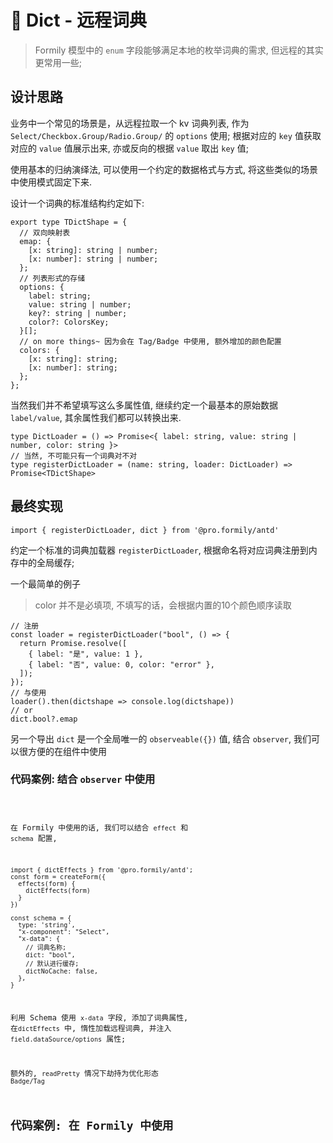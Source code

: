 # 📕 Dict - 远程词典

> Formily 模型中的 `enum` 字段能够满足本地的枚举词典的需求, 但远程的其实更常用一些;


## 设计思路

业务中一个常见的场景是，从远程拉取一个 kv 词典列表, 作为 `Select/Checkbox.Group/Radio.Group/` 的 `options` 使用;
根据对应的 `key` 值获取对应的 `value` 值展示出来, 亦或反向的根据 `value` 取出 `key` 值;

使用基本的归纳演绎法, 可以使用一个约定的数据格式与方式, 将这些类似的场景中使用模式固定下来.

设计一个词典的标准结构约定如下:

```tsx | pure
export type TDictShape = {
  // 双向映射表
  emap: {
    [x: string]: string | number;
    [x: number]: string | number;
  };
  // 列表形式的存储
  options: {
    label: string;
    value: string | number;
    key?: string | number;
    color?: ColorsKey;
  }[];
  // on more things~ 因为会在 Tag/Badge 中使用, 额外增加的颜色配置
  colors: {
    [x: string]: string;
    [x: number]: string;
  };
};
```

当然我们并不希望填写这么多属性值, 继续约定一个最基本的原始数据 `label/value`, 其余属性我们都可以转换出来.

```tsx | pure
type DictLoader = () => Promise<{ label: string, value: string | number, color: string }>
// 当然, 不可能只有一个词典对不对
type registerDictLoader = (name: string, loader: DictLoader) => Promise<TDictShape>
```

## 最终实现

```tsx | pure
import { registerDictLoader, dict } from '@pro.formily/antd'
```

约定一个标准的词典加载器 `registerDictLoader`, 根据命名将对应词典注册到内存中的全局缓存;

一个最简单的例子

> color 并不是必填项,  不填写的话，会根据内置的10个颜色顺序读取

```tsx | pure
// 注册
const loader = registerDictLoader("bool", () => {
  return Promise.resolve([
    { label: "是", value: 1 },
    { label: "否", value: 0, color: "error" },
  ]);
});
// 与使用
loader().then(dictshape => console.log(dictshape))
// or
dict.bool?.emap
```

另一个导出 `dict` 是一个全局唯一的 `observeable({})` 值, 结合 `observer`, 我们可以很方便的在组件中使用

### 代码案例: 结合 `observer` 中使用

<code src="../demos/DictDemo2.tsx" />

在 Formily 中使用的话, 我们可以结合 `effect` 和 `schema` 配置,
```tsx | pure
import { dictEffects } from '@pro.formily/antd';
const form = createForm({
  effects(form) {
    dictEffects(form)
  }
})

const schema = {
  type: 'string',
  "x-component": "Select",
  "x-data": {
    // 词典名称;
    dict: "bool",
    // 默认进行缓存;
    dictNoCache: false,
  },
}
```

利用 Schema 使用 `x-data` 字段, 添加了词典属性, 在`dictEffects` 中, 惰性加载远程词典, 并注入 `field.dataSource/options` 属性;

额外的, `readPretty` 情况下劫持为优化形态 `Badge/Tag`

## 代码案例: 在 Formily 中使用

<code src="../demos/DictDemo.tsx" />

